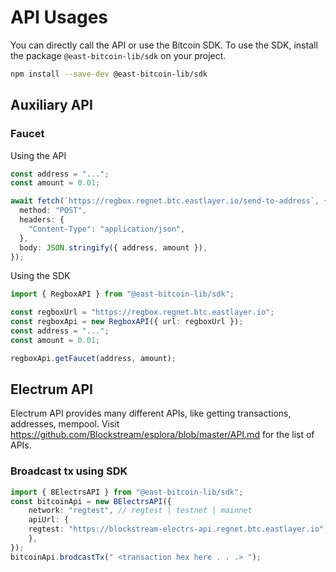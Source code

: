 # API Usages

You can directly call the API or use the Bitcoin SDK. To use the SDK, install the package `@east-bitcoin-lib/sdk` on your project.

```bash copy
npm install --save-dev @east-bitcoin-lib/sdk
```

## Auxiliary API

### Faucet

Using the API

```ts
const address = "...";
const amount = 0.01;

await fetch(`https://regbox.regnet.btc.eastlayer.io/send-to-address`, {
  method: "POST",
  headers: {
    "Content-Type": "application/json",
  },
  body: JSON.stringify({ address, amount }),
});
```

Using the SDK

```ts
import { RegboxAPI } from "@east-bitcoin-lib/sdk";

const regboxUrl = "https://regbox.regnet.btc.eastlayer.io";
const regboxApi = new RegboxAPI({ url: regboxUrl });
const address = "...";
const amount = 0.01;

regboxApi.getFaucet(address, amount);
```

## Electrum API

Electrum API provides many different APIs, like getting transactions, addresses, mempool. Visit https://github.com/Blockstream/esplora/blob/master/API.md for the list of APIs.

### Broadcast tx using SDK

```ts
import { BElectrsAPI } from "@east-bitcoin-lib/sdk";
const bitcoinApi = new BElectrsAPI({
    network: "regtest", // regtest | testnet | mainnet
    apiUrl: {
    regtest: "https://blockstream-electrs-api.regnet.btc.eastlayer.io",
    },
});
bitcoinApi.brodcastTx(" <transaction hex here . . .> ");
```
